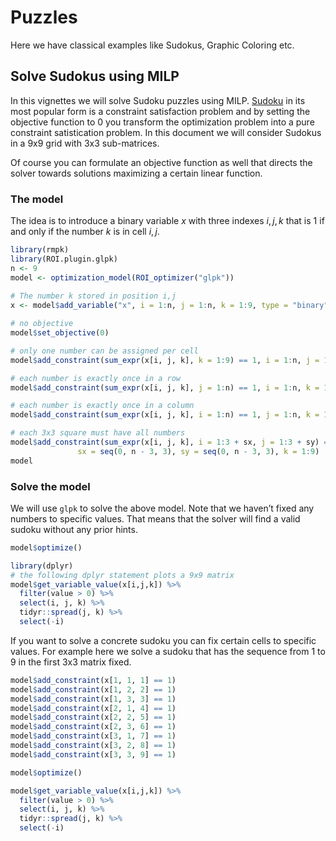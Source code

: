 # Puzzles

Here we have classical examples like Sudokus, Graphic Coloring etc.

## Solve Sudokus using MILP

In this vignettes we will solve Sudoku puzzles using MILP. [Sudoku](https://en.wikipedia.org/wiki/Sudoku) in its most popular form is a constraint satisfaction problem and by setting the objective function to $0$ you transform the optimization problem into a pure constraint satistication problem. In this document we will consider Sudokus in a 9x9 grid with 3x3 sub-matrices.

Of course you can formulate an objective function as well that directs the solver towards solutions maximizing a certain linear function.

### The model

The idea is to introduce a binary variable $x$ with three indexes $i, j, k$ that is $1$ if and only if the number $k$ is in cell $i, j$.

```r
library(rmpk)
library(ROI.plugin.glpk)
n <- 9
model <- optimization_model(ROI_optimizer("glpk"))
  
# The number k stored in position i,j
x <- model$add_variable("x", i = 1:n, j = 1:n, k = 1:9, type = "binary")

# no objective
model$set_objective(0)

# only one number can be assigned per cell
model$add_constraint(sum_expr(x[i, j, k], k = 1:9) == 1, i = 1:n, j = 1:n)

# each number is exactly once in a row
model$add_constraint(sum_expr(x[i, j, k], j = 1:n) == 1, i = 1:n, k = 1:9)

# each number is exactly once in a column
model$add_constraint(sum_expr(x[i, j, k], i = 1:n) == 1, j = 1:n, k = 1:9)

# each 3x3 square must have all numbers
model$add_constraint(sum_expr(x[i, j, k], i = 1:3 + sx, j = 1:3 + sy) == 1, 
               sx = seq(0, n - 3, 3), sy = seq(0, n - 3, 3), k = 1:9)
model
```

### Solve the model

We will use `glpk` to solve the above model. Note that we haven't fixed any numbers to specific values. That means that the solver will find a valid sudoku without any prior hints.

```r
model$optimize()

library(dplyr)
# the following dplyr statement plots a 9x9 matrix
model$get_variable_value(x[i,j,k]) %>%
  filter(value > 0) %>%  
  select(i, j, k) %>% 
  tidyr::spread(j, k) %>% 
  select(-i)
```

If you want to solve a concrete sudoku you can fix certain cells to specific values. For example here we solve a sudoku that has the sequence from 1 to 9 in the first 3x3 matrix fixed.

```r
model$add_constraint(x[1, 1, 1] == 1)
model$add_constraint(x[1, 2, 2] == 1)
model$add_constraint(x[1, 3, 3] == 1)
model$add_constraint(x[2, 1, 4] == 1)
model$add_constraint(x[2, 2, 5] == 1)
model$add_constraint(x[2, 3, 6] == 1)
model$add_constraint(x[3, 1, 7] == 1)
model$add_constraint(x[3, 2, 8] == 1)
model$add_constraint(x[3, 3, 9] == 1)

model$optimize()

model$get_variable_value(x[i,j,k]) %>%
  filter(value > 0) %>%  
  select(i, j, k) %>% 
  tidyr::spread(j, k) %>% 
  select(-i) 
```
